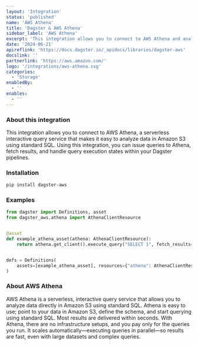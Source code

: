 ```yaml
---
layout: 'Integration'
status: 'published'
name: 'AWS Athena'
title: 'Dagster & AWS Athena'
sidebar_label: 'AWS Athena'
excerpt: 'This integration allows you to connect to AWS Athena and analyze data in Amazon S3 using standard SQL within your Dagster pipelines.'
date: '2024-06-21'
apireflink: 'https://docs.dagster.io/_apidocs/libraries/dagster-aws'
docslink: ''
partnerlink: 'https://aws.amazon.com/'
logo: '/integrations/aws-athena.svg'
categories:
  - 'Storage'
enabledBy:
  - ''
enables:
  - ''
---
```


### About this integration

This integration allows you to connect to AWS Athena, a serverless interactive query service that makes it easy to analyze data in Amazon S3 using standard SQL. Using this integration, you can issue queries to Athena, fetch results, and handle query execution states within your Dagster pipelines.

### Installation

```bash
pip install dagster-aws
```

### Examples

```python
from dagster import Definitions, asset
from dagster_aws.athena import AthenaClientResource


@asset
def example_athena_asset(athena: AthenaClientResource):
    return athena.get_client().execute_query("SELECT 1", fetch_results=True)


defs = Definitions(
    assets=[example_athena_asset], resources={"athena": AthenaClientResource()}
)
```

### About AWS Athena

AWS Athena is a serverless, interactive query service that allows you to analyze data directly in Amazon S3 using standard SQL. Athena is easy to use; point to your data in Amazon S3, define the schema, and start querying using standard SQL. Most results are delivered within seconds. With Athena, there are no infrastructure setups, and you pay only for the queries you run. It scales automatically—executing queries in parallel—so results are fast, even with large datasets and complex queries.
